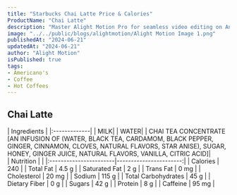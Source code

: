 ```yaml
---
title: "Starbucks Chai Latte Price & Calories"
ProductName: "Chai Latte" 
description: "Master Alight Motion Pro for seamless video editing on Android, iOS, and Tablets with our ultimate guide, unlocking advanced features and elevating your skills in 2024!"
image: "../../public/blogs/alightmotion/Alight Motion Image 1.png"
publishedAt: "2024-06-21"
updatedAt: "2024-06-21"
author: "Alight Motion"
isPublished: true
tags:
- Americano's                
- Coffee
- Hot Coffees   
---
```


## Chai Latte 

<div className="tables-container">
  <div className="table-wrapper">
    | Ingredients  |  
    |:-------------|
    | MILK|  
    | WATER|  
    | CHAI TEA CONCENTRATE [AN INFUSION OF (WATER, BLACK TEA, CARDAMOM, BLACK PEPPER, GINGER, CINNAMON, CLOVES, NATURAL FLAVORS, STAR ANISE), SUGAR, HONEY, GINGER JUICE, NATURAL FLAVORS, VANILLA, CITRIC ACID]|  
  </div>
  <div className="table-wrapper">
    | Nutrition              |                        |  
    |:-----------------------|-----------------------:|
    | Calories               | 240                    |  
    | Total Fat              | 4.5 g                  |  
    | Saturated Fat          | 2 g                    |  
    | Trans Fat              | 0 mg                   |  
    | Cholesterol            | 20 mg                  |  
    | Sodium                 | 115 g                  |  
    | Total Carbohydrates    | 45 g                   |  
    | Dietary Fiber          | 0 g                    |  
    | Sugars                 | 42 g                   |  
    | Protein                | 8 g                    |
    | Caffeine               | 95 mg                  |  
  </div>
</div>

<style jsx>{`
  .tables-container {
    display: flex;
    flex-direction: row;
    gap: 30px;
  }
  .table-wrapper {
    width: 500px; /* Adjust as needed */
  }
  @media (max-width: 768px) {
    .tables-container {
      flex-direction: column;
      gap: 0px; /* Adjust as needed */
    }
    .table-wrapper {
      width: 100%; /* Adjust as needed */
    }
  }
`}</style>
